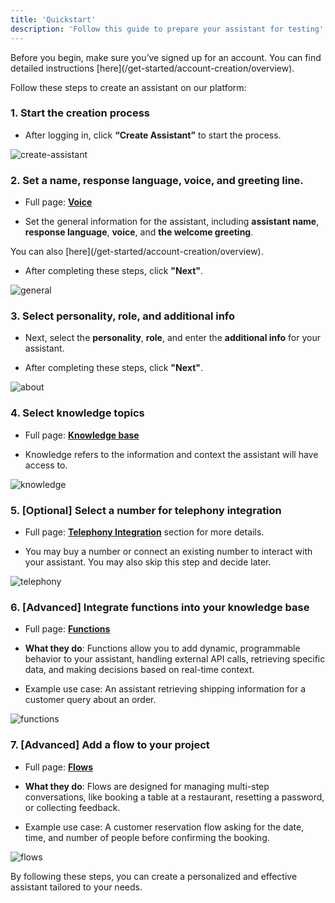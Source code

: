 ```yaml
---
title: 'Quickstart'
description: 'Follow this guide to prepare your assistant for testing'
---
```


<Info>
  Before you begin, make sure you’ve signed up for an account. You can find detailed instructions [here](/get-started/account-creation/overview).
</Info>

Follow these steps to create an assistant on our platform:

### 1. Start the creation process

* After logging in, click **“Create Assistant”** to start the process.

![create-assistant](/images/02-02-01-01-create-assistant.png)

### 2. Set a name, response language, voice, and greeting line.

* Full page: [**Voice**](/voice/introduction)

* Set the general information for the assistant, including **assistant name**, **response language**, **voice**, and **the welcome greeting**.

<Info>
  You can also  [here](/get-started/account-creation/overview).
</Info>

* After completing these steps, click **"Next"**.

![general](/images/02-02-01-02-general.png)

### 3. Select personality, role, and additional info

* Next, select the **personality**, **role**, and enter the **additional info** for your assistant.

* After completing these steps, click **"Next"**.

![about](/images/02-02-01-03-about.png)

### 4. Select knowledge topics

* Full page: [**Knowledge base**](/knowledge-base/introduction)

* Knowledge refers to the information and context the assistant will have access to.

![knowledge](/images/02-02-01-04-knowledge.png)

### 5. \[Optional] Select a number for telephony integration

* Full page: [**Telephony Integration**](/telephony/introduction) section for more details.

* You may buy a number or connect an existing number to interact with your assistant. You may also skip this step and decide later.

![telephony](/images/02-02-01-05-telephony.png)

### 6. \[Advanced] Integrate functions into your knowledge base

* Full page: [**Functions**](/functions/introduction)

* **What they do**: Functions allow you to add dynamic, programmable behavior to your assistant, handling external API calls, retrieving specific data, and making decisions based on real-time context.

* Example use case: An assistant retrieving shipping information for a customer query about an order.

![functions](/images/quickstart-functions.png)

### 7. \[Advanced] Add a flow to your project

* Full page: [**Flows**](/flows/introduction)

* **What they do**: Flows are designed for managing multi-step conversations, like booking a table at a restaurant, resetting a password, or collecting feedback.

* Example use case: A customer reservation flow asking for the date, time, and number of people before confirming the booking.

![flows](/images/quickstart-flows.png)

By following these steps, you can create a personalized and effective assistant tailored to your needs.